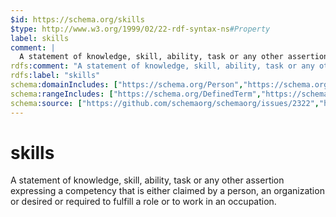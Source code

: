 ```yaml
---
$id: https://schema.org/skills
$type: http://www.w3.org/1999/02/22-rdf-syntax-ns#Property
label: skills
comment: |
  A statement of knowledge, skill, ability, task or any other assertion expressing a competency that is either claimed by a person, an organization or desired or required to fulfill a role or to work in an occupation.
rdfs:comment: "A statement of knowledge, skill, ability, task or any other assertion expressing a competency that is either claimed by a person, an organization or desired or required to fulfill a role or to work in an occupation."
rdfs:label: "skills"
schema:domainIncludes: ["https://schema.org/Person","https://schema.org/Occupation","https://schema.org/JobPosting","https://schema.org/Organization"]
schema:rangeIncludes: ["https://schema.org/DefinedTerm","https://schema.org/Text"]
schema:source: ["https://github.com/schemaorg/schemaorg/issues/2322","https://github.com/schemaorg/schemaorg/issues/1698"]
---
```


# skills

A statement of knowledge, skill, ability, task or any other assertion expressing a competency that is either claimed by a person, an organization or desired or required to fulfill a role or to work in an occupation.

